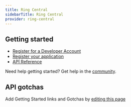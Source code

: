 ```yaml
---
title: Ring Central
sidebarTitle: Ring Central
provider: ring-central
---
```



<Overview />
<PreBuiltTooling provider={providers[pageMetadata.provider]} />


## Getting started

-   [Register for a Developer Account](https://developers.ringcentral.com/)
-   [Register your application](https://developers.ringcentral.com/guide/getting-started/register-app)
-   [API Reference](https://developers.ringcentral.com/api-reference/)

<Tip>Need help getting started? Get help in the [community](https://nango.dev/slack).</Tip>

## API gotchas

<Note>Add Getting Started links and Gotchas by [editing this page](https://github.com/nangohq/nango/tree/master/docs-v2/integrations/all/ring-central.mdx)</Note>

